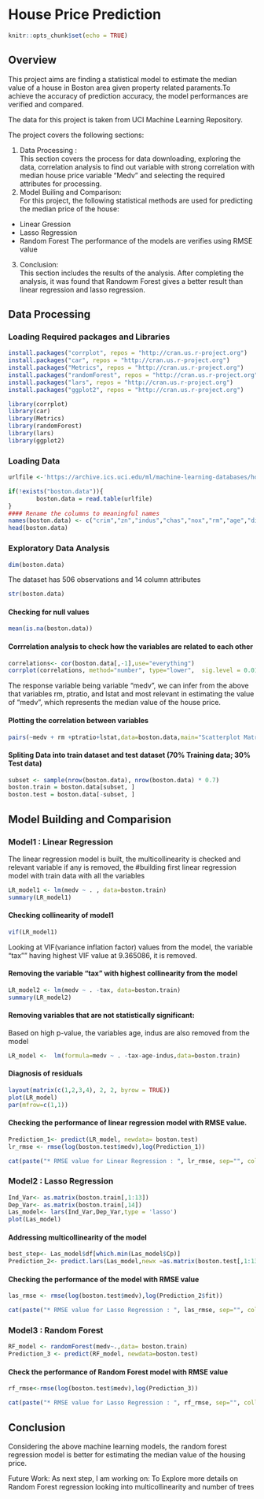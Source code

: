 House Price Prediction
=========================================

```r
knitr::opts_chunk$set(echo = TRUE)
```

## Overview

This project aims are finding a statistical model to estimate the median value of a house in Boston area given property related paraments.To achieve the accuracy of prediction accuracy, the model performances are verified and compared. 

The data for this project is taken from UCI Machine Learning Repository.

The project covers the following sections:   

(1) Data Processing :  
This section covers the process for data downloading, exploring the data, correlation analysis to find out variable with strong correlation with median house price variable "Medv" and selecting the required attributes for processing.  
(2) Model Builing and Comparison:  
For this project, the following statistical methods are used for predicting the median price of the house:
  * Linear Gression
  * Lasso Regression
  * Random Forest
  The performance of the models are verifies using RMSE value
(3) Conclusion:  
This section includes the results of the analysis.
After completing the analysis, it was found that Randowm Forest gives a better result than linear regression and lasso regression.

## Data Processing

### Loading Required packages and Libraries

```r
install.packages("corrplot", repos = "http://cran.us.r-project.org")
install.packages("car", repos = "http://cran.us.r-project.org")  
install.packages("Metrics", repos = "http://cran.us.r-project.org")  
install.packages("randomForest", repos = "http://cran.us.r-project.org")  
install.packages("lars", repos = "http://cran.us.r-project.org")   
install.packages("ggplot2", repos = "http://cran.us.r-project.org") 
```

```r
library(corrplot)  
library(car)   
library(Metrics)  
library(randomForest)  
library(lars)   
library(ggplot2) 
```

### Loading Data
```r
urlfile <-'https://archive.ics.uci.edu/ml/machine-learning-databases/housing/housing.data'

if(!exists("boston.data")){
        boston.data = read.table(urlfile)
}
#### Rename the columns to meaningful names
names(boston.data) <- c("crim","zn","indus","chas","nox","rm","age","dis","rad","tax","ptratio","black","lstat","medv")
head(boston.data)
```

### Exploratory Data Analysis 
```r
dim(boston.data)
```
The dataset has 506 observations and 14 column attributes

```r
str(boston.data)
```

#### Checking for null values
```r
mean(is.na(boston.data))
```

#### Corrrelation analysis to check how the variables are related to each other

```r
correlations<- cor(boston.data[,-1],use="everything")
corrplot(correlations, method="number", type="lower",  sig.level = 0.01, insig = "blank")
```

The response variable being variable "medv", we can infer from the above that variables rm, ptratio, and lstat and most relevant in estimating the value of "medv", which represents the median value of the house price.

#### Plotting the correlation between variables
```r
pairs(~medv + rm +ptratio+lstat,data=boston.data,main="Scatterplot Matrix")
```

#### Spliting Data into train dataset and test dataset (70% Training data; 30% Test data)
```r
subset <- sample(nrow(boston.data), nrow(boston.data) * 0.7)
boston.train = boston.data[subset, ]
boston.test = boston.data[-subset, ]
```

## Model Building and Comparision

### Model1 : Linear Regression
The linear regression model is built, the multicollinearity is checked and relevant variable if any is removed, the 
#building first linear regression model with train data with all the variables
```r
LR_model1 <- lm(medv ~ . , data=boston.train) 
summary(LR_model1) 
```

#### Checking collinearity of model1
```r
vif(LR_model1)
```

Looking at VIF(variance inflation factor) values from the model, the variable "tax"" having highest VIF value at 9.365086, it is removed.

#### Removing the variable "tax" with highest collinearity from the model
```r
LR_model2 <- lm(medv ~ . -tax, data=boston.train)
summary(LR_model2)
```

#### Removing variables that are not statistically significant:
Based on high p-value, the variables age, indus are also removed from the  model
```r
LR_model <-  lm(formula=medv ~ . -tax-age-indus,data=boston.train)

```

#### Diagnosis of residuals
```r
layout(matrix(c(1,2,3,4), 2, 2, byrow = TRUE))
plot(LR_model)
par(mfrow=c(1,1))
```

#### Checking the performance of linear regression model with RMSE value.
```r
Prediction_1<- predict(LR_model, newdata= boston.test)
lr_rmse <- rmse(log(boston.test$medv),log(Prediction_1)) 
```

```r
cat(paste("* RMSE value for Linear Regression : ", lr_rmse, sep="", collapse="\n\n"))

```

### Model2 : Lasso Regression
```r
Ind_Var<- as.matrix(boston.train[,1:13])
Dep_Var<- as.matrix(boston.train[,14])
Las_model<- lars(Ind_Var,Dep_Var,type = 'lasso')
plot(Las_model)
```

#### Addressing multicollinearity of the model
```r
best_step<- Las_model$df[which.min(Las_model$Cp)]
Prediction_2<- predict.lars(Las_model,newx =as.matrix(boston.test[,1:13]), s=best_step, type= "fit")
```

#### Checking the performance of the model with RMSE value
```r
las_rmse <- rmse(log(boston.test$medv),log(Prediction_2$fit))
```

```r
cat(paste("* RMSE value for Lasso Regression : ", las_rmse, sep="", collapse="\n\n"))

```

### Model3 : Random Forest
```r
RF_model <- randomForest(medv~.,data= boston.train)
Prediction_3 <- predict(RF_model, newdata=boston.test)
```

#### Check the performance of Random Forest model with RMSE value
```r
rf_rmse<-rmse(log(boston.test$medv),log(Prediction_3)) 
```

```r
cat(paste("* RMSE value for Lasso Regression : ", rf_rmse, sep="", collapse="\n\n"))

```


## Conclusion
Considering the above machine learning models, the random forest regression model is better for estimating the median value of the housing price.  

Future Work:
As next step, I am working on:
To Explore more details on Random Forest regression looking into multicollinearity and number of trees
